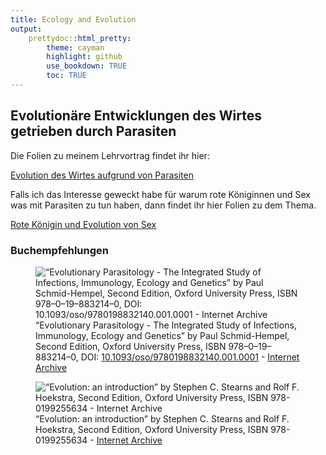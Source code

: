 ```yaml
---
title: Ecology and Evolution
output: 
    prettydoc::html_pretty: 
        theme: cayman
        highlight: github
        use_bookdown: TRUE
        toc: TRUE
---
```


## Evolutionäre Entwicklungen des Wirtes getrieben durch Parasiten

Die Folien zu meinem Lehrvortrag findet ihr hier:

<a href="../teaching/eco_evo/WirtsParasitenEvolution1.pdf" target="_blank">Evolution des Wirtes aufgrund von Parasiten</a>

Falls ich das Interesse geweckt habe für warum rote Königinnen und Sex was mit Parasiten zu tun haben, dann findet ihr hier Folien zu dem Thema.

<a href="../teaching/eco_evo/WirtsParasitenEvolution2.pdf" target="_blank" rel="noopener noreferrer">Rote Königin und Evolution von Sex</a>

### Buchempfehlungen

!["Evolutionary Parasitology - The Integrated Study of Infections, Immunology, Ecology and Genetics" by Paul Schmid-Hempel, Second Edition, Oxford University Press, ISBN 978–0–19–883214–0, DOI: [10.1093/oso/9780198832140.001.0001](https://doi.org/10.1093/oso/9780198832140.001.0001) - [Internet Archive](https://archive.org/details/evolutionarypara0000schm)](../img/Evolutionary-Parasitology-The-Integrated-Study-of-Infections-Immunology-Ecology-and-Genetics-2nd-Edition_380x499.jpg "Evolutionary Parasitology")


![ "Evolution: an introduction" by Stephen C. Stearns and Rolf F. Hoekstra, Second Edition, Oxford University Press, ISBN 978-0199255634 - [Internet Archive](https://archive.org/details/evolutionintrodu0000stea/page/n1/mode/2up) ](../img/EvolutionAnIntroduction_StephenStearns.jpg "Evolution: an introduction")


